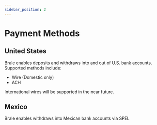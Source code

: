 ```yaml
---
sidebar_position: 2
---
```


# Payment Methods

## United States

Brale enables deposits and withdraws into and out of U.S. bank accounts. Supported methods include:

- Wire (Domestic only)
- ACH

International wires will be supported in the near future.

## Mexico

Brale enables withdraws into Mexican bank accounts via SPEI.
